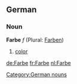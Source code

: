==German==
===Noun===
'''Farbe''' ''f'' (Plural: [[Farben]])
# [[color]]

[[Category:German nouns]]

[[de:Farbe]]
[[fr:Farbe]]
[[nl:Farbe]]